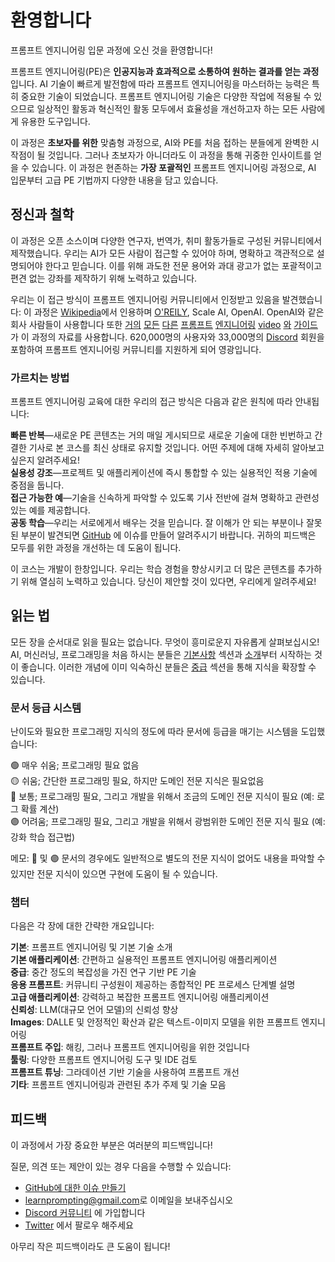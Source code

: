 
# 환영합니다

프롬프트 엔지니어링 입문 과정에 오신 것을 환영합니다!

프롬프트 엔지니어링(PE)은 **인공지능과 효과적으로 소통하여 원하는 결과를 얻는 과정**입니다. AI 기술이 빠르게 발전함에 따라 프롬프트 엔지니어링을 마스터하는 능력은 특히 중요한 기술이 되었습니다. 프롬프트 엔지니어링 기술은 다양한 작업에 적용될 수 있으므로 일상적인 활동과 혁신적인 활동 모두에서 효율성을 개선하고자 하는 모든 사람에게 유용한 도구입니다.

이 과정은 **초보자를 위한** 맞춤형 과정으로, AI와 PE를 처음 접하는 분들에게 완벽한 시작점이 될 것입니다. 그러나 초보자가 아니더라도 이 과정을 통해 귀중한 인사이트를 얻을 수 있습니다. 이 과정은 현존하는 **가장 포괄적인** 프롬프트 엔지니어링 과정으로, AI 입문부터 고급 PE 기법까지 다양한 내용을 담고 있습니다.

## 정신과 철학

이 과정은 오픈 소스이며 다양한 연구자, 번역가, 취미 활동가들로 구성된 커뮤니티에서 제작했습니다. 우리는 AI가 모든 사람이 접근할 수 있어야 하며, 명확하고 객관적으로 설명되어야 한다고 믿습니다. 이를 위해 과도한 전문 용어와 과대 광고가 없는 포괄적이고 편견 없는 강좌를 제작하기 위해 노력하고 있습니다.

우리는 이 접근 방식이 프롬프트 엔지니어링 커뮤니티에서 인정받고 있음을 발견했습니다: 이 과정은 [Wikipedia](https://en.wikipedia.org/wiki/Prompt_engineering#cite_ref-15)에서 인용하며 [O'REILY](https://learning.oreilly.com/live-events/prompt-engineering-for-generating-ai-art-and-text/0636920084340/0636920084339/), Scale AI, OpenAI. OpenAI와 같은 회사 사람들이 사용합니다 또한 [거의](https://youtu.be/GPqSoiOP3w8?t=274) [모든](https://learnwithhasan.com/prompt-engineering-guide/) [다른](https://www.youtube.com/watch?v=EYjG6i53-xk) [프롬프트](https://youtu.be/yR4hNBNS6yc?t=743) [엔지니어링](https://youtu.be/pZsJbYIFCCw?t=208) [video](https://youtu.be/4kp7oVTu9Ck?t=495) [와](https://www.youtube.com/watch?v=q5wuHUmGFMw) [가이드](https://youtu.be/f8PGV3T9w38?t=549) 가 이 과정의 자료를 사용합니다. 620,000명의 사용자와 33,000명의 [Discord](https://discord.gg/learn-prompting) 회원을 포함하여 프롬프트 엔지니어링 커뮤니티를 지원하게 되어 영광입니다.

### 가르치는 방법

프롬프트 엔지니어링 교육에 대한 우리의 접근 방식은 다음과 같은 원칙에 따라 안내됩니다:

**빠른 반복**—새로운 PE 콘텐츠는 거의 매일 게시되므로 새로운 기술에 대한 빈번하고 간결한 기사로 본 코스를 최신 상태로 유지할 것입니다. 어떤 주제에 대해 자세히 알아보고 싶은지 알려주세요!<br/>
**실용성 강조**—프로젝트 및 애플리케이션에 즉시 통합할 수 있는 실용적인 적용 기술에 중점을 둡니다.<br/>
**접근 가능한 예**—기술을 신속하게 파악할 수 있도록 기사 전반에 걸쳐 명확하고 관련성 있는 예를 제공합니다.<br/>
**공동 학습**—우리는 서로에게서 배우는 것을 믿습니다. 잘 이해가 안 되는 부분이나 잘못된 부분이 발견되면 [GitHub](https://github.com/trigaten/Learn_Prompting/issues/new/choose) 에 이슈를 만들어 알려주시기 바랍니다. 귀하의 피드백은 모두를 위한 과정을 개선하는 데 도움이 됩니다.

<Note>
  이 코스는 개발이 한창입니다. 우리는 학습 경험을 향상시키고 더 많은 콘텐츠를
  추가하기 위해 열심히 노력하고 있습니다. 당신이 제안할 것이 있다면, 우리에게
  알려주세요!
</Note>

## 읽는 법

모든 장을 순서대로 읽을 필요는 없습니다. 무엇이 흥미로운지 자유롭게 살펴보십시오! AI, 머신러닝, 프로그래밍을 처음 하시는 분들은 [기본사항](https://learnprompting.org/ko/docs/category/-basics) 섹션과 [소개](https://learnprompting.org/ko/docs/basics/intro)부터 시작하는 것이 좋습니다. 이러한 개념에 이미 익숙하신 분들은 [중급](https://learnprompting.org/ko/docs/category/%EF%B8%8F-intermediate) 섹션을 통해 지식을 확장할 수 있습니다.<br/>
### 문서 등급 시스템

난이도와 필요한 프로그래밍 지식의 정도에 따라 문서에 등급을 매기는 시스템을 도입했습니다:

🟢 매우 쉬움; 프로그래밍 필요 없음<br/>
🟡 쉬움; 간단한 프로그래밍 필요, 하지만 도메인 전문 지식은 필요없음<br/>
🔴 보통; 프로그래밍 필요, 그리고 개발을 위해서 조금의 도메인 전문 지식이 필요 (예: 로그 확률 계산)<br/>
🟣 어려움; 프로그래밍 필요, 그리고 개발을 위해서 광범위한 도메인 전문 지식 필요 (예: 강화 학습 접근법)

메모: 🔴 및 🟣 문서의 경우에도 일반적으로 별도의 전문 지식이 없어도 내용을 파악할 수 있지만 전문 지식이 있으면 구현에 도움이 될 수 있습니다.

### 챕터

다음은 각 장에 대한 간략한 개요입니다:

**기본**: 프롬프트 엔지니어링 및 기본 기술 소개<br/>
**기본 애플리케이션**: 간편하고 실용적인 프롬프트 엔지니어링 애플리케이션<br/>
**중급**: 중간 정도의 복잡성을 가진 연구 기반 PE 기술<br/>
**응용 프롬프트**: 커뮤니티 구성원이 제공하는 종합적인 PE 프로세스 단계별 설명<br/>
**고급 애플리케이션**: 강력하고 복잡한 프롬프트 엔지니어링 애플리케이션<br/>
**신뢰성**: LLM(대규모 언어 모델)의 신뢰성 향상<br/>
**Images**: DALLE 및 안정적인 확산과 같은 텍스트-이미지 모델을 위한 프롬프트 엔지니어링<br/>
**프롬프트 주입**: 해킹, 그러나 프롬프트 엔지니어링을 위한 것입니다<br/>
**툴링**: 다양한 프롬프트 엔지니어링 도구 및 IDE 검토<br/>
**프롬프트 튜닝**: 그라데이션 기반 기술을 사용하여 프롬프트 개선<br/>
**기타**: 프롬프트 엔지니어링과 관련된 추가 주제 및 기술 모음

## 피드백

이 과정에서 가장 중요한 부분은 여러분의 피드백입니다!

질문, 의견 또는 제안이 있는 경우 다음을 수행할 수 있습니다:

- [GitHub에 대한 이슈 만들기](https://github.com/trigaten/Learn_Prompting/issues/new/choose)
- [learnprompting@gmail.com](mailto:learnprompting@gmail.com)로 이메일을 보내주십시오
- [Discord 커뮤니티](https://learnprompting.org/discord) 에 가입합니다
- [Twitter](https://twitter.com/learnprompting) 에서 팔로우 해주세요

아무리 작은 피드백이라도 큰 도움이 됩니다!<br/>